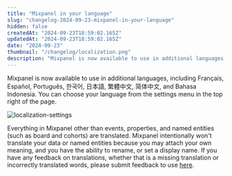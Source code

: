 ```yaml
---
title: "Mixpanel in your language"
slug: "changelog-2024-09-23-mixpanel-in-your-language"
hidden: false
createdAt: "2024-09-23T18:59:02.165Z"
updatedAt: "2024-09-23T18:59:02.165Z"
date: "2024-09-23"
thumbnail: "/changelog/localization.png"
description: "Mixpanel is now available to use in additional languages, including Français, Español, Português, 한국어, 日本語, 繁體中文, 简体中文, and Bahasa Indonesia. You can choose your language from the settings menu in the top right of the page."
---
```


<ChangelogPostHeader
  date="2024-09-23"
  image="/changelog/localization.png"
  title="Mixpanel in your language"
/>

Mixpanel is now available to use in additional languages, including Français, Español, Português, 한국어, 日本語, 繁體中文, 简体中文, and Bahasa Indonesia. You can choose your language from the settings menu in the top right of the page.

![localization-settings](/changelog/localization-settings.gif)

Everything in Mixpanel other than events, properties, and named entities (such as board and cohorts) are translated. Mixpanel intentionally won't translate your data or named entities because you may attach your own meaning, and you have the ability to rename, or set a display name. If you have any feedback on translations, whether that is a missing translation or incorrectly translated words, please submit feedback to use [here](http://mixpanel.com/submit-feedback).
